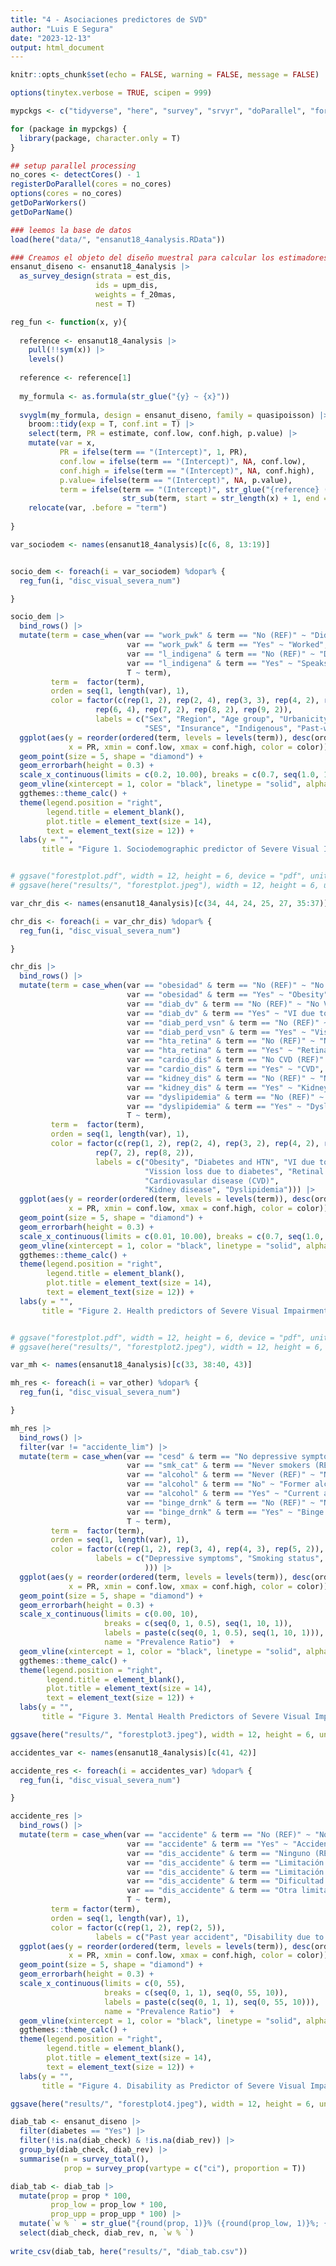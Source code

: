 ```yaml
---
title: "4 - Asociaciones predictores de SVD"
author: "Luis E Segura"
date: "2023-12-13"
output: html_document
---
```


```r
knitr::opts_chunk$set(echo = FALSE, warning = FALSE, message = FALSE)

options(tinytex.verbose = TRUE, scipen = 999)

mypckgs <- c("tidyverse", "here", "survey", "srvyr", "doParallel", "foreach")

for (package in mypckgs) {
  library(package, character.only = T)
}

## setup parallel processing
no_cores <- detectCores() - 1  
registerDoParallel(cores = no_cores)
options(cores = no_cores)
getDoParWorkers()                   
getDoParName()

```

```r
### leemos la base de datos
load(here("data/", "ensanut18_4analysis.RData"))
```

```r
### Creamos el objeto del diseño muestral para calcular los estimadores ponderados (p.ej., prevalencias)
ensanut_diseno <- ensanut18_4analysis |>
  as_survey_design(strata = est_dis, 
                   ids = upm_dis, 
                   weights = f_20mas, 
                   nest = T)
```

```r
reg_fun <- function(x, y){
  
  reference <- ensanut18_4analysis |>
    pull(!!sym(x)) |> 
    levels()
  
  reference <- reference[1]
  
  my_formula <- as.formula(str_glue("{y} ~ {x}"))
  
  svyglm(my_formula, design = ensanut_diseno, family = quasipoisson) |>
    broom::tidy(exp = T, conf.int = T) |>
    select(term, PR = estimate, conf.low, conf.high, p.value) |>
    mutate(var = x, 
           PR = ifelse(term == "(Intercept)", 1, PR), 
           conf.low = ifelse(term == "(Intercept)", NA, conf.low), 
           conf.high = ifelse(term == "(Intercept)", NA, conf.high), 
           p.value= ifelse(term == "(Intercept)", NA, p.value), 
           term = ifelse(term == "(Intercept)", str_glue("{reference} (REF)"), 
                         str_sub(term, start = str_length(x) + 1, end = str_length(term)))) |>
    relocate(var, .before = "term")
           
}
```


```r
var_sociodem <- names(ensanut18_4analysis)[c(6, 8, 13:19)]


socio_dem <- foreach(i = var_sociodem) %dopar% {
  reg_fun(i, "disc_visual_severa_num")

}

```

```r
socio_dem |>
  bind_rows() |>
  mutate(term = case_when(var == "work_pwk" & term == "No (REF)" ~ "Did not work", 
                          var == "work_pwk" & term == "Yes" ~ "Worked", 
                          var == "l_indigena" & term == "No (REF)" ~ "Doesn't speak indigenous language", 
                          var == "l_indigena" & term == "Yes" ~ "Speaks indigenous language", 
                          T ~ term), 
         term =  factor(term),  
         orden = seq(1, length(var), 1),
         color = factor(c(rep(1, 2), rep(2, 4), rep(3, 3), rep(4, 2), rep(5, 4), 
                   rep(6, 4), rep(7, 2), rep(8, 2), rep(9, 2)), 
                   labels = c("Sex", "Region", "Age group", "Urbanicity", "Education", 
                              "SES", "Insurance", "Indigenous", "Past-week work"))) |>
  ggplot(aes(y = reorder(ordered(term, levels = levels(term)), desc(orden)), 
             x = PR, xmin = conf.low, xmax = conf.high, color = color)) +
  geom_point(size = 5, shape = "diamond") +
  geom_errorbarh(height = 0.3) + 
  scale_x_continuous(limits = c(0.2, 10.00), breaks = c(0.7, seq(1.0, 10.0, 1.0)), name = "Prevalence Ratio")  +
  geom_vline(xintercept = 1, color = "black", linetype = "solid", alpha = 0.5) +
  ggthemes::theme_calc() +
  theme(legend.position = "right", 
        legend.title = element_blank(), 
        plot.title = element_text(size = 14), 
        text = element_text(size = 12)) +
  labs(y = "", 
       title = "Figure 1. Sociodemographic predictor of Severe Visual Impairment among the Mexican population.")


# ggsave("forestplot.pdf", width = 12, height = 6, device = "pdf", units = "in", dpi = 1800)
# ggsave(here("results/", "forestplot.jpeg"), width = 12, height = 6, units = "in", dpi = 1800)

```

```r
var_chr_dis <- names(ensanut18_4analysis)[c(34, 44, 24, 25, 27, 35:37)]

chr_dis <- foreach(i = var_chr_dis) %dopar% {
  reg_fun(i, "disc_visual_severa_num")

}
```

```r
chr_dis |>
  bind_rows() |>
  mutate(term = case_when(var == "obesidad" & term == "No (REF)" ~ "No obesity", 
                          var == "obesidad" & term == "Yes" ~ "Obesity", 
                          var == "diab_dv" & term == "No (REF)" ~ "No VI due to diabetes", 
                          var == "diab_dv" & term == "Yes" ~ "VI due to diabetes",
                          var == "diab_perd_vsn" & term == "No (REF)" ~ "No vision loss due to diabetes", 
                          var == "diab_perd_vsn" & term == "Yes" ~ "Vision loss due to diabetes",
                          var == "hta_retina" & term == "No (REF)" ~ "No retinal damage due to HBP", 
                          var == "hta_retina" & term == "Yes" ~ "Retinal damage due to HBP",
                          var == "cardio_dis" & term == "No CVD (REF)" ~ "No CVD", 
                          var == "cardio_dis" & term == "Yes" ~ "CVD",
                          var == "kidney_dis" & term == "No (REF)" ~ "No kidney disease", 
                          var == "kidney_dis" & term == "Yes" ~ "Kidney disease",
                          var == "dyslipidemia" & term == "No (REF)" ~ "No dyslipidemia", 
                          var == "dyslipidemia" & term == "Yes" ~ "Dyslipidemia",
                          T ~ term), 
         term =  factor(term),  
         orden = seq(1, length(var), 1),
         color = factor(c(rep(1, 2), rep(2, 4), rep(3, 2), rep(4, 2), rep(5, 2), rep(6, 2), 
                   rep(7, 2), rep(8, 2)), 
                   labels = c("Obesity", "Diabetes and HTN", "VI due to diabetes", 
                              "Vission loss due to diabetes", "Retinal damage due to HBP", 
                              "Cardiovasular disease (CVD)", 
                              "Kidney disease", "Dyslipidemia"))) |>
  ggplot(aes(y = reorder(ordered(term, levels = levels(term)), desc(orden)), 
             x = PR, xmin = conf.low, xmax = conf.high, color = color)) +
  geom_point(size = 5, shape = "diamond") +
  geom_errorbarh(height = 0.3) + 
  scale_x_continuous(limits = c(0.01, 10.00), breaks = c(0.7, seq(1.0, 10.0, 1.0)), name = "Prevalence Ratio")  +
  geom_vline(xintercept = 1, color = "black", linetype = "solid", alpha = 0.5) +
  ggthemes::theme_calc() +
  theme(legend.position = "right", 
        legend.title = element_blank(), 
        plot.title = element_text(size = 14), 
        text = element_text(size = 12)) +
  labs(y = "", 
       title = "Figure 2. Health predictors of Severe Visual Impairment among the Mexican population.")


# ggsave("forestplot.pdf", width = 12, height = 6, device = "pdf", units = "in", dpi = 1800)
# ggsave(here("results/", "forestplot2.jpeg"), width = 12, height = 6, units = "in", dpi = 1800)

```

```r
var_mh <- names(ensanut18_4analysis)[c(33, 38:40, 43)]

mh_res <- foreach(i = var_other) %dopar% {
  reg_fun(i, "disc_visual_severa_num")

}
```

```r
mh_res |>
  bind_rows() |>
  filter(var != "accidente_lim") |>
  mutate(term = case_when(var == "cesd" & term == "No depressive symptoms (REF)" ~ "No depressive symptoms (REF)", 
                          var == "smk_cat" & term == "Never smokers (REF)" ~ "Never smokers (REF)", 
                          var == "alcohol" & term == "Never (REF)" ~ "Never used alcohol (REF)",
                          var == "alcohol" & term == "No" ~ "Former alcohol usel",
                          var == "alcohol" & term == "Yes" ~ "Current alcohol use",
                          var == "binge_drnk" & term == "No (REF)" ~ "No binge (REF)",
                          var == "binge_drnk" & term == "Yes" ~ "Binge drinking",
                          T ~ term), 
         term =  factor(term),  
         orden = seq(1, length(var), 1),
         color = factor(c(rep(1, 2), rep(3, 4), rep(4, 3), rep(5, 2)),  
                   labels = c("Depressive symptoms", "Smoking status", "Current alcohol use", "Binge drinking" 
                              ))) |>
  ggplot(aes(y = reorder(ordered(term, levels = levels(term)), desc(orden)), 
             x = PR, xmin = conf.low, xmax = conf.high, color = color)) +
  geom_point(size = 5, shape = "diamond") +
  geom_errorbarh(height = 0.3) + 
  scale_x_continuous(limits = c(0.00, 10),
                     breaks = c(seq(0, 1, 0.5), seq(1, 10, 1)), 
                     labels = paste(c(seq(0, 1, 0.5), seq(1, 10, 1))),
                     name = "Prevalence Ratio")  +
  geom_vline(xintercept = 1, color = "black", linetype = "solid", alpha = 0.5) +
  ggthemes::theme_calc() +
  theme(legend.position = "right", 
        legend.title = element_blank(), 
        plot.title = element_text(size = 14), 
        text = element_text(size = 12)) +
  labs(y = "", 
       title = "Figure 3. Mental Health Predictors of Severe Visual Impairment among the Mexican population.")

ggsave(here("results/", "forestplot3.jpeg"), width = 12, height = 6, units = "in", dpi = 1800)

```

```r
accidentes_var <- names(ensanut18_4analysis)[c(41, 42)]

accidente_res <- foreach(i = accidentes_var) %dopar% {
  reg_fun(i, "disc_visual_severa_num")

}

accidente_res |>
  bind_rows() |>
  mutate(term = case_when(var == "accidente" & term == "No (REF)" ~ "No accident in the past year (REF)", 
                          var == "accidente" & term == "Yes" ~ "Accident in the past year", 
                          var == "dis_accidente" & term == "Ninguno (REF)" ~ "None (REF)", 
                          var == "dis_accidente" & term == "Limitación motora" ~ "Motor disability", 
                          var == "dis_accidente" & term == "Limitación para hablar u oír" ~ "Speaking/hearing disability", 
                          var == "dis_accidente" & term == "Dificultad para ver o ceguera" ~ "Visual disability/Blindness",
                          var == "dis_accidente" & term == "Otra limitación física o mental" ~ "Other physical/mental disability",
                          T ~ term), 
         term = factor(term), 
         orden = seq(1, length(var), 1),
         color = factor(c(rep(1, 2), rep(2, 5)),  
                   labels = c("Past year accident", "Disability due to accident"))) |>
  ggplot(aes(y = reorder(ordered(term, levels = levels(term)), desc(orden)), 
             x = PR, xmin = conf.low, xmax = conf.high, color = color)) +
  geom_point(size = 5, shape = "diamond") +
  geom_errorbarh(height = 0.3) + 
  scale_x_continuous(limits = c(0, 55),
                     breaks = c(seq(0, 1, 1), seq(0, 55, 10)), 
                     labels = paste(c(seq(0, 1, 1), seq(0, 55, 10))),
                     name = "Prevalence Ratio")  +
  geom_vline(xintercept = 1, color = "black", linetype = "solid", alpha = 0.5) +
  ggthemes::theme_calc() +
  theme(legend.position = "right", 
        legend.title = element_blank(), 
        plot.title = element_text(size = 14), 
        text = element_text(size = 12)) +
  labs(y = "", 
       title = "Figure 4. Disability as Predictor of Severe Visual Impairment among the Mexican population.") 

ggsave(here("results/", "forestplot4.jpeg"), width = 12, height = 6, units = "in", dpi = 1800)


```


```r
diab_tab <- ensanut_diseno |>
  filter(diabetes == "Yes") |>
  filter(!is.na(diab_check) & !is.na(diab_rev)) |>
  group_by(diab_check, diab_rev) |>
  summarise(n = survey_total(), 
            prop = survey_prop(vartype = c("ci"), proportion = T)) 

diab_tab <- diab_tab |>
  mutate(prop = prop * 100, 
         prop_low = prop_low * 100, 
         prop_upp = prop_upp * 100) |>
  mutate(`w % ` = str_glue("{round(prop, 1)}% ({round(prop_low, 1)}%; {round(prop_upp, 1)}%)")) |>
  select(diab_check, diab_rev, n, `w % `)
  
write_csv(diab_tab, here("results/", "diab_tab.csv"))
```

